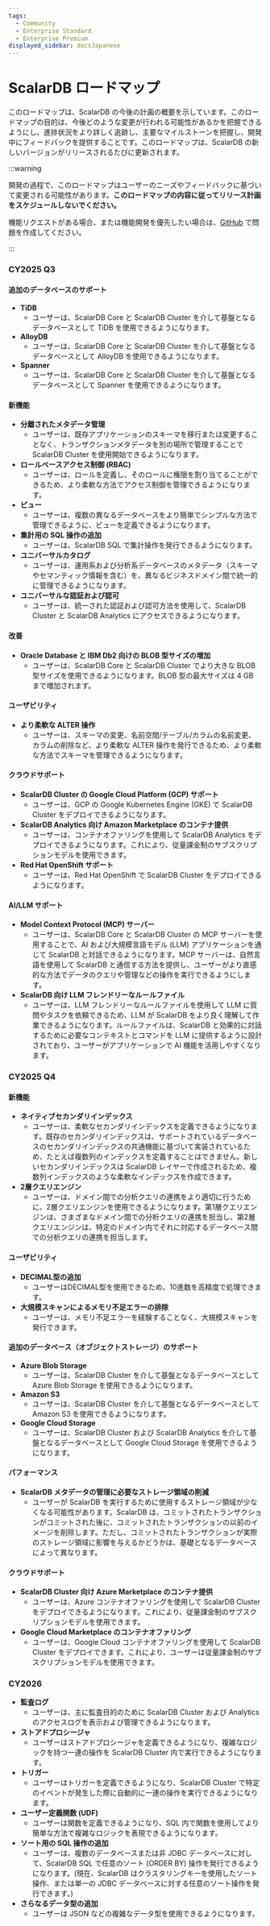 ```yaml
---
tags:
  - Community
  - Enterprise Standard
  - Enterprise Premium
displayed_sidebar: docsJapanese
---
```


# ScalarDB ロードマップ


<TranslationBanner />

このロードマップは、ScalarDB の今後の計画の概要を示しています。このロードマップの目的は、今後どのような変更が行われる可能性があるかを把握できるようにし、進捗状況をより詳しく追跡し、主要なマイルストーンを把握し、開発中にフィードバックを提供することです。このロードマップは、ScalarDB の新しいバージョンがリリースされるたびに更新されます。

:::warning

開発の過程で、このロードマップはユーザーのニーズやフィードバックに基づいて変更される可能性があります。**このロードマップの内容に従ってリリース計画をスケジュールしないでください。**

機能リクエストがある場合、または機能開発を優先したい場合は、[GitHub](https://github.com/scalar-labs/scalardb/issues) で問題を作成してください。

:::

### CY2025 Q3

#### 追加のデータベースのサポート

- **TiDB**
    - ユーザーは、ScalarDB Core と ScalarDB Cluster を介して基盤となるデータベースとして TiDB を使用できるようになります。
- **AlloyDB**
    - ユーザーは、ScalarDB Core と ScalarDB Cluster を介して基盤となるデータベースとして AlloyDB を使用できるようになります。
- **Spanner**
    - ユーザーは、ScalarDB Core と ScalarDB Cluster を介して基盤となるデータベースとして Spanner を使用できるようになります。

#### 新機能

- **分離されたメタデータ管理**
    - ユーザーは、既存アプリケーションのスキーマを移行または変更することなく、トランザクションメタデータを別の場所で管理することで ScalarDB Cluster を使用開始できるようになります。
- **ロールベースアクセス制御 (RBAC)**
    - ユーザーは、ロールを定義し、そのロールに権限を割り当てることができるため、より柔軟な方法でアクセス制御を管理できるようになります。
- **ビュー**
    - ユーザーは、複数の異なるデータベースをより簡単でシンプルな方法で管理できるように、ビューを定義できるようになります。
- **集計用の SQL 操作の追加**
    - ユーザーは、ScalarDB SQL で集計操作を発行できるようになります。
- **ユニバーサルカタログ**
    - ユーザーは、運用系および分析系データベースのメタデータ（スキーマやセマンティック情報を含む）を、異なるビジネスドメイン間で統一的に管理できるようになります。
- **ユニバーサルな認証および認可**
    - ユーザーは、統一された認証および認可方法を使用して、ScalarDB Cluster と ScalarDB Analytics にアクセスできるようになります。

#### 改善

- **Oracle Database と IBM Db2 向けの BLOB 型サイズの増加**
    - ユーザーは、ScalarDB Core と ScalarDB Cluster でより大きな BLOB 型サイズを使用できるようになります。BLOB 型の最大サイズは 4 GB まで増加されます。

#### ユーザビリティ

- **より柔軟な ALTER 操作**
    - ユーザーは、スキーマの変更、名前空間/テーブル/カラムの名前変更、カラムの削除など、より柔軟な ALTER 操作を発行できるため、より柔軟な方法でスキーマを管理できるようになります。

#### クラウドサポート

- **ScalarDB Cluster の Google Cloud Platform (GCP) サポート**
    - ユーザーは、GCP の Google Kubernetes Engine (GKE) で ScalarDB Cluster をデプロイできるようになります。
- **ScalarDB Analytics 向け Amazon Marketplace のコンテナ提供**
    - ユーザーは、コンテナオファリングを使用して ScalarDB Analytics をデプロイできるようになります。これにより、従量課金制のサブスクリプションモデルを使用できます。
- **Red Hat OpenShift サポート**
    - ユーザーは、Red Hat OpenShift で ScalarDB Cluster をデプロイできるようになります。

#### AI/LLM サポート

- **Model Context Protocol (MCP) サーバー**
    - ユーザーは、ScalarDB Core と ScalarDB Cluster の MCP サーバーを使用することで、AI および大規模言語モデル (LLM) アプリケーションを通じて ScalarDB と対話できるようになります。MCP サーバーは、自然言語を使用して ScalarDB と通信する方法を提供し、ユーザーがより直感的な方法でデータのクエリや管理などの操作を実行できるようにします。
- **ScalarDB 向け LLM フレンドリーなルールファイル**
    - ユーザーは、LLM フレンドリーなルールファイルを使用して LLM に質問やタスクを依頼できるため、LLM が ScalarDB をより良く理解して作業できるようになります。ルールファイルは、ScalarDB と効果的に対話するために必要なコンテキストとコマンドを LLM に提供するように設計されており、ユーザーがアプリケーションで AI 機能を活用しやすくなります。

### CY2025 Q4

#### 新機能

- **ネイティブセカンダリインデックス**
    - ユーザーは、柔軟なセカンダリインデックスを定義できるようになります。既存のセカンダリインデックスは、サポートされているデータベースのセカンダリインデックスの共通機能に基づいて実装されているため、たとえば複数列のインデックスを定義することはできません。新しいセカンダリインデックスは ScalarDB レイヤーで作成されるため、複数列インデックスのような柔軟なインデックスを作成できます。
- **2層クエリエンジン**
    - ユーザーは、ドメイン間での分析クエリの連携をより適切に行うために、2層クエリエンジンを使用できるようになります。第1層クエリエンジンは、さまざまなドメイン間での分析クエリの連携を担当し、第2層クエリエンジンは、特定のドメイン内でそれに対応するデータベース間での分析クエリの連携を担当します。

#### ユーザビリティ

- **DECIMAL型の追加**
    - ユーザーはDECIMAL型を使用できるため、10進数を高精度で処理できます。
- **大規模スキャンによるメモリ不足エラーの排除**
    - ユーザーは、メモリ不足エラーを経験することなく、大規模スキャンを発行できます。

#### 追加のデータベース（オブジェクトストレージ）のサポート

- **Azure Blob Storage**
    - ユーザーは、ScalarDB Cluster を介して基盤となるデータベースとして Azure Blob Storage を使用できるようになります。
- **Amazon S3**
    - ユーザーは、ScalarDB Cluster を介して基盤となるデータベースとして Amazon S3 を使用できるようになります。
- **Google Cloud Storage**
    - ユーザーは、ScalarDB Cluster および ScalarDB Analytics を介して基盤となるデータベースとして Google Cloud Storage を使用できるようになります。

#### パフォーマンス

- **ScalarDB メタデータの管理に必要なストレージ領域の削減**
    - ユーザーが ScalarDB を実行するために使用するストレージ領域が少なくなる可能性があります。ScalarDB は、コミットされたトランザクションがコミットされた後に、コミットされたトランザクションの以前のイメージを削除します。ただし、コミットされたトランザクションが実際のストレージ領域に影響を与えるかどうかは、基礎となるデータベースによって異なります。

#### クラウドサポート

- **ScalarDB Cluster 向け Azure Marketplace のコンテナ提供**
    - ユーザーは、Azure コンテナオファリングを使用して ScalarDB Cluster をデプロイできるようになります。これにより、従量課金制のサブスクリプションモデルを使用できます。
- **Google Cloud Marketplace のコンテナオファリング**
    - ユーザーは、Google Cloud コンテナオファリングを使用して ScalarDB Cluster をデプロイできます。これにより、ユーザーは従量課金制のサブスクリプションモデルを使用できます。

### CY2026

- **監査ログ**
    - ユーザーは、主に監査目的のために ScalarDB Cluster および Analytics のアクセスログを表示および管理できるようになります。
- **ストアドプロシージャ**
    - ユーザーはストアドプロシージャを定義できるようになり、複雑なロジックを持つ一連の操作を ScalarDB Cluster 内で実行できるようになります。
- **トリガー**
    - ユーザーはトリガーを定義できるようになり、ScalarDB Cluster で特定のイベントが発生した際に自動的に一連の操作を実行できるようになります。
- **ユーザー定義関数 (UDF)**
    - ユーザーは関数を定義できるようになり、SQL 内で関数を使用してより簡単な方法で複雑なロジックを表現できるようになります。
- **ソート用の SQL 操作の追加**
    - ユーザーは、複数のデータベースまたは非 JDBC データベースに対して、ScalarDB SQL で任意のソート (ORDER BY) 操作を発行できるようになります。(現在、ScalarDB はクラスタリングキーを使用したソート操作、または単一の JDBC データベースに対する任意のソート操作を発行できます。)
- **さらなるデータ型の追加**
    - ユーザーは JSON などの複雑なデータ型を使用できるようになります。
